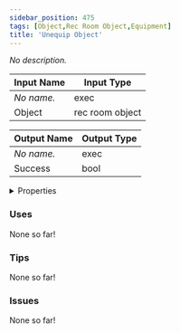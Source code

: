 ```yaml
---
sidebar_position: 475
tags: [Object,Rec Room Object,Equipment]
title: 'Unequip Object'
---
```


*No description.*






<EsbSvg />

| Input Name | Input Type |
|-----------|-----------|
| *No name.* | exec |
| Object | rec room object |

| Output Name | Output Type |
|-----------|-----------|
| *No name.* | exec |
| Success | bool |


<details>
  <summary>Properties</summary>
  <div>
    <div>
    <table>
      <thead>
        <tr>
          <th>Is beta required?</th>
          <th>❌</th>
        </tr>
        <tr>
          <th>Is this chip a trolling risk?</th>
          <th>❌</th>
        </tr>
        <tr>
          <th>Is this chip a role assignment risk?</th>
          <th>❌</th>
        </tr>
        <tr>
          <th>Chip UUID</th>
          <th>df6cdb0c-24d7-447d-b29b-3979e51fb865</th>
        </tr>
      </thead>
    </table>
    </div>
  </div>
</details>

### Uses

None so far!

### Tips

None so far!

### Issues

None so far!